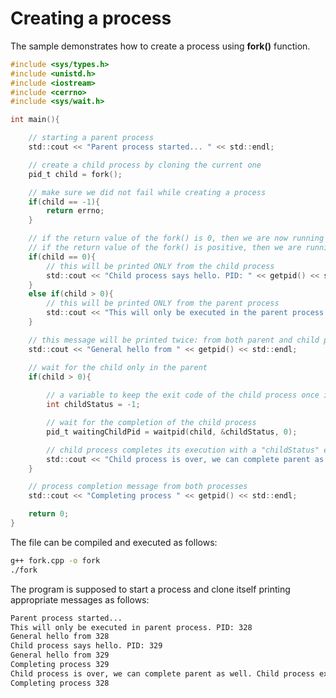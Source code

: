 # Creating a process

The sample demonstrates how to create a process using **fork()** function.

```c
#include <sys/types.h>
#include <unistd.h>
#include <iostream>
#include <cerrno>
#include <sys/wait.h>

int main(){

    // starting a parent process
    std::cout << "Parent process started... " << std::endl;

    // create a child process by cloning the current one 
    pid_t child = fork();

    // make sure we did not fail while creating a process
    if(child == -1){
        return errno;
    }

    // if the return value of the fork() is 0, then we are now running in the child process
    // if the return value of the fork() is positive, then we are running inside the parent process
    if(child == 0){
        // this will be printed ONLY from the child process
        std::cout << "Child process says hello. PID: " << getpid() << std::endl;
    }
    else if(child > 0){
        // this will be printed ONLY from the parent process
        std::cout << "This will only be executed in the parent process. PID: " << getpid() << std::endl;
    }

    // this message will be printed twice: from both parent and child processes
    std::cout << "General hello from " << getpid() << std::endl;

    // wait for the child only in the parent
    if(child > 0){
        
        // a variable to keep the exit code of the child process once it finishes
        int childStatus = -1;

        // wait for the completion of the child process
        pid_t waitingChildPid = waitpid(child, &childStatus, 0);

        // child process completes its execution with a "childStatus" exit code
        std::cout << "Child process is over, we can complete parent as well. Child process exit code " << childStatus << std::endl;
    }

    // process completion message from both processes
    std::cout << "Completing process " << getpid() << std::endl;

    return 0;
}
```

The file can be compiled and executed as follows:
```sh
g++ fork.cpp -o fork
./fork
```

The program is supposed to start a process and clone itself printing appropriate messages as follows:

```sh
Parent process started...
This will only be executed in parent process. PID: 328
General hello from 328
Child process says hello. PID: 329
General hello from 329
Completing process 329
Child process is over, we can complete parent as well. Child process exit code 0
Completing process 328
```